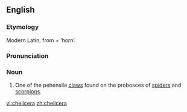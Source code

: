 ==English==
===Etymology===
Modern Latin, from {{AGr.}} '''{{polytonic|[[χηλή]]}}''' + '''{{polytonic|[[κέρας]]}}''' ‘horn’.

===Pronunciation===
{{IPA|/kəˈlɪsəɹə/}}

===Noun===
{{en-noun|chelicerae}}

# {{zoology}} One of the pehensile [[claws]] found on the probosces of [[spiders]] and [[scorpions]].

[[vi:chelicera]]
[[zh:chelicera]]